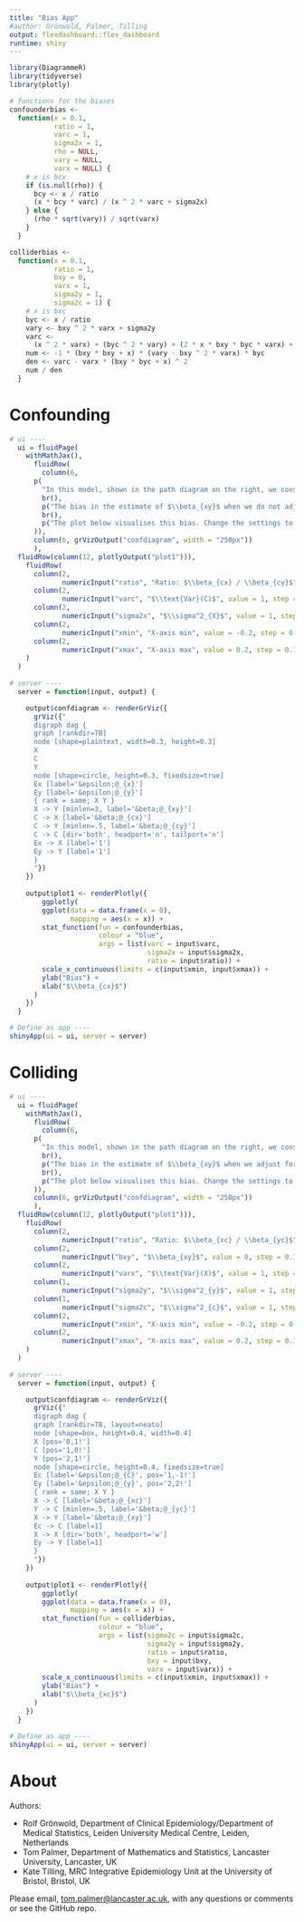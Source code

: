 ```yaml
---
title: "Bias App"
#author: Grönwold, Palmer, Tilling
output: flexdashboard::flex_dashboard
runtime: shiny
---
```


```r
library(DiagrammeR)
library(tidyverse)
library(plotly)
```

```r
# functions for the biases
confounderbias <-
  function(x = 0.1,
           ratio = 1,
           varc = 1,
           sigma2x = 1,
           rho = NULL,
           vary = NULL,
           varx = NULL) {
    # x is bcx
    if (is.null(rho)) {
      bcy <- x / ratio
      (x * bcy * varc) / (x ^ 2 * varc + sigma2x)
    } else {
      (rho * sqrt(vary)) / sqrt(varx)
    }
  }

colliderbias <-
  function(x = 0.1,
           ratio = 1,
           bxy = 0,
           varx = 1,
           sigma2y = 1,
           sigma2c = 1) {
    # x is bxc
    byc <- x / ratio
    vary <- bxy ^ 2 * varx + sigma2y
    varc <-
      (x ^ 2 * varx) + (byc ^ 2 * vary) + (2 * x * bxy * byc * varx) + sigma2c
    num <- -1 * (bxy * bxy + x) * (vary - bxy ^ 2 * varx) * byc
    den <- varc - varx * (bxy * byc + x) ^ 2
    num / den
  }
```

# Confounding {data-height=800}

```r
# ui ----
  ui = fluidPage(
    withMathJax(),
      fluidRow(
        column(6,
      p(
        "In this model, shown in the path diagram on the right, we consider the effect of omitting a confounder, \\(C\\), from the regression of \\(Y\\) on \\(X\\)."),
        br(),
        p("The bias in the estimate of $\\beta_{xy}$ when we do not adjust for $C$ is given by: $$\\text{Bias} = \\frac{\\beta_{cx}\\beta_{cy}\\text{Var}(C)}{\\beta_{cx}^2\\text{Var}(C) + \\sigma_{X}^2}$$"),
        br(),
        p("The plot below visualises this bias. Change the settings to explore how the bias changes."
      )),
      column(6, grVizOutput("confdiagram", width = "250px"))
      ),
  fluidRow(column(12, plotlyOutput("plot1"))),
    fluidRow(
      column(2,
             numericInput("ratio", "Ratio: $\\beta_{cx} / \\beta_{cy}$", value = 1, step = 0.1, width = "100px")),
      column(2,
             numericInput("varc", "$\\text{Var}(C)$", value = 1, step = 0.1, width = "100px", min = 1e-6)),
      column(2,
             numericInput("sigma2x", "$\\sigma^2_{X}$", value = 1, step = 0.1, width = "100px", min = 1e-6)),
      column(2,
             numericInput("xmin", "X-axis min", value = -0.2, step = 0.1, width = "100px")),
      column(2,
             numericInput("xmax", "X-axis max", value = 0.2, step = 0.1, width = "100px"))
    )
  )
  
# server ----
  server = function(input, output) {

    output$confdiagram <- renderGrViz({
      grViz({"
      digraph dag {
      graph [rankdir=TB]
      node [shape=plaintext, width=0.3, height=0.3]
      X 
      C 
      Y
      node [shape=circle, height=0.3, fixedsize=true]
      Ex [label='&epsilon;@_{x}']
      Ey [label='&epsilon;@_{y}']
      { rank = same; X Y }
      X -> Y [minlen=3, label='&beta;@_{xy}']
      C -> X [label='&beta;@_{cx}']
      C -> Y [minlen=.5, label='&beta;@_{cy}']
      C -> C [dir='both', headport='n', tailport='n']
      Ex -> X [label='1']
      Ey -> Y [label='1']
      }
      "})
    })
    
    output$plot1 <- renderPlotly({
        ggplotly(
        ggplot(data = data.frame(x = 0), 
               mapping = aes(x = x)) + 
        stat_function(fun = confounderbias, 
                      colour = "blue",
                      args = list(varc = input$varc,
                                  sigma2x = input$sigma2x,
                                  ratio = input$ratio)) +
        scale_x_continuous(limits = c(input$xmin, input$xmax)) + 
        ylab("Bias") + 
        xlab("$\\beta_{cx}$")
      )
    })
  }

# Define as app ----
shinyApp(ui = ui, server = server)
```

# Colliding

```r
# ui ----
  ui = fluidPage(
    withMathJax(),
      fluidRow(
        column(6,
      p(
        "In this model, shown in the path diagram on the right, we consider the effect of including a collider, $C$, in the regression of $Y$ on $X$ and $C$."),
        br(),
        p("The bias in the estimate of $\\beta_{xy}$ when we adjust for $C$ is given by: $$\\text{Bias} = -\\frac{(\\beta_{xy}\\beta_{yc} + \\beta_{xc})(\\text{Var}(Y)- \\beta_{xy}^2\\text{Var}(X))\\beta_{yc}}{\\text{Var}(C) - \\text{Var}(X)(\\beta_{xy}\\beta_{yc} + \\beta_{xc})^2}$$"),
        br(),
        p("The plot below visualises this bias. Change the settings to explore how the bias changes."
      )),
      column(6, grVizOutput("confdiagram", width = "250px"))
      ),
  fluidRow(column(12, plotlyOutput("plot1"))),
    fluidRow(
      column(2,
             numericInput("ratio", "Ratio: $\\beta_{xc} / \\beta_{yc}$", value = 1, step = 0.1, width = "100px")),
      column(2,
             numericInput("bxy", "$\\beta_{xy}$", value = 0, step = 0.1, width = "100px")),
      column(2,
             numericInput("varx", "$\\text{Var}(X)$", value = 1, step = 0.1, width = "100px", min = 1e-6)),
      column(1,
             numericInput("sigma2y", "$\\sigma^2_{y}$", value = 1, step = 0.1, width = "100px", min = 1e-6)),
      column(1,
             numericInput("sigma2c", "$\\sigma^2_{c}$", value = 1, step = 0.1, width = "100px", min = 1e-6)),
      column(2,
             numericInput("xmin", "X-axis min", value = -0.2, step = 0.1, width = "100px")),
      column(2,
             numericInput("xmax", "X-axis max", value = 0.2, step = 0.1, width = "100px"))
    )
  )
  
# server ----
  server = function(input, output) {

    output$confdiagram <- renderGrViz({
      grViz({"
      digraph dag {
      graph [rankdir=TB, layout=neato]
      node [shape=box, height=0.4, width=0.4]
      X [pos='0,1!']
      C [pos='1,0!']
      Y [pos='2,1!']
      node [shape=circle, height=0.4, fixedsize=true]
      Ec [label='&epsilon;@_{C}', pos='1,-1!']
      Ey [label='&epsilon;@_{y}', pos='2,2!']
      { rank = same; X Y }
      X -> C [label='&beta;@_{xc}']
      Y -> C [minlen=.5, label='&beta;@_{yc}']
      X -> Y [label='&beta;@_{xy}']
      Ec -> C [label=1]
      X -> X [dir='both', headport='w']
      Ey -> Y [label=1]
      }
      "})
    })
    
    output$plot1 <- renderPlotly({
        ggplotly(
        ggplot(data = data.frame(x = 0), 
               mapping = aes(x = x)) + 
        stat_function(fun = colliderbias, 
                      colour = "blue",
                      args = list(sigma2c = input$sigma2c,
                                  sigma2y = input$sigma2y,
                                  ratio = input$ratio,
                                  bxy = input$bxy,
                                  varx = input$varx)) +
        scale_x_continuous(limits = c(input$xmin, input$xmax)) + 
        ylab("Bias") + 
        xlab("$\\beta_{xc}$")
      )
    })
  }

# Define as app ----
shinyApp(ui = ui, server = server)
```

# About

Authors:

- Rolf Grönwold, Department of Clinical Epidemiology/Department of Medical Statistics, Leiden University Medical Centre, Leiden, Netherlands
- Tom Palmer, Department of Mathematics and Statistics, Lancaster University, Lancaster, UK
- Kate Tilling, MRC Integrative Epidemiology Unit at the University of Bristol, Bristol, UK

Please email, <tom.palmer@lancaster.ac.uk>, with any questions or comments or see the GitHub repo.